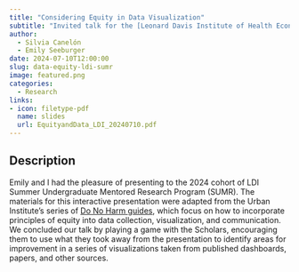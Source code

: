 ```yaml
---
title: "Considering Equity in Data Visualization"
subtitle: "Invited talk for the [Leonard Davis Institute of Health Economics Summer Undergraduate Mentored Research Program (SUMR)](https://ldi.upenn.edu/education/penn-ldi-training-programs/sumr/)"
author: 
  - Silvia Canelón
  - Emily Seeburger
date: 2024-07-10T12:00:00
slug: data-equity-ldi-sumr
image: featured.png
categories:
  - Research
links:
- icon: filetype-pdf
  name: slides
  url: EquityandData_LDI_20240710.pdf
---
```


## Description

Emily and I had the pleasure of presenting to the 2024 cohort of LDI Summer Undergraduate Mentored Research Program (SUMR). The materials for this interactive presentation were adapted from the Urban Institute’s series of [Do No Harm guides](https://www.urban.org/research/publication/do-no-harm-guide-applying-equity-awareness-data-visualization), which focus on how to incorporate principles of equity into data collection, visualization, and communication. We concluded our talk by playing a game with the Scholars, encouraging them to use what they took away from the presentation to identify areas for improvement in a series of visualizations taken from published dashboards, papers, and other sources.
